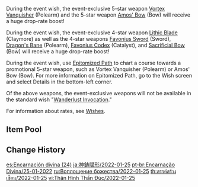 {{Wish
|name              = Epitome Invocation 2022-01-25
|image             = Epitome Invocation 2022-01-25.png
|type              = Weapon Event
|duration          = event
|time_start        = 2022-01-25 18:00:00
|time_end          = 2022-02-15 14:59:59
|link              = https://genshin.hoyoverse.com/en/news/detail/18163
|preceding         = Epitome Invocation/2022-01-05
|alongside         = Gentry of Hermitage/2022-01-25
|alongside2        = Adrift in the Harbor/2022-01-25
|succeeding        = Epitome Invocation/2022-02-16
}}

During the event wish, the event-exclusive 5-star weapon [[Vortex Vanquisher]] (Polearm) and the 5-star weapon [[Amos' Bow]] (Bow) will receive a huge drop-rate boost!

During the event wish, the event-exclusive 4-star weapon [[Lithic Blade]] (Claymore) as well as the 4-star weapons [[Favonius Sword]] (Sword), [[Dragon's Bane]] (Polearm), [[Favonius Codex]] (Catalyst), and [[Sacrificial Bow]] (Bow) will receive a huge drop-rate boost!

During the event wish, use [[Epitomized Path]] to chart a course towards a promotional 5-star weapon, such as Vortex Vanquisher (Polearm) or Amos' Bow (Bow). For more information on Epitomized Path, go to the Wish screen and select Details in the bottom-left corner.

Of the above weapons, the event-exclusive weapons will not be available in the standard wish "[[Wanderlust Invocation]]."

For information about rates, see [[Wishes]].

==Item Pool==
{{Wish Pool
|^Vortex Vanquisher
|^Amos' Bow
|^Lithic Blade
|^Favonius Sword
|^Dragon's Bane
|^Favonius Codex
|^Sacrificial Bow
|Aquila Favonia
|Lost Prayer to the Sacred Winds
|Primordial Jade Winged-Spear
|Skyward Atlas
|Skyward Blade
|Skyward Harp
|Skyward Pride
|Skyward Spine
|Wolf's Gravestone
|Barbara
|Beidou
|Bennett
|Chongyun
|Diona
|Fischl
|Gorou
|Kujou Sara
|Ningguang
|Noelle
|Razor
|Rosaria
|Sayu
|Sucrose
|Thoma
|Xiangling
|Xingqiu
|Xinyan
|Yanfei
|Eye of Perception
|Favonius Greatsword
|Favonius Lance
|Favonius Warbow
|Lion's Roar
|Rainslasher
|Rust
|Sacrificial Fragments
|Sacrificial Greatsword
|Sacrificial Sword
|The Bell
|The Flute
|The Stringless
|The Widsith
|Black Tassel
|Bloodtainted Greatsword
|Cool Steel
|Debate Club
|Emerald Orb
|Ferrous Shadow
|Harbinger of Dawn
|Magic Guide
|Raven Bow
|Sharpshooter's Oath
|Skyrider Sword
|Slingshot
|Thrilling Tales of Dragon Slayers
}}

==Change History==
{{Change History|2.4}}

[[es:Encarnación divina (24)]]
[[ja:神鋳賦形/2022-01-25]]
[[pt-br:Encarnação Divina/25-01-2022]]
[[ru:Воплощение божества/2022-01-25]]
[[th:สรรค์สร้างเซียน/2022-01-25]]
[[vi:Thân Hình Thần Đúc/2022-01-25]]